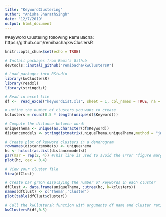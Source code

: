 ```yaml
---
title: "KeywordClustering"
author: "Anisha BharathSingh"
date: "12/7/2019"
output: html_document
---
```


#Keyword Clustering following Remi Bacha: https://github.com/remibacha/kwClustersR

```r
knitr::opts_chunk$set(echo = TRUE)
```


```r
# Install packages from Remi's Github
devtools::install_github("remibacha/kwClustersR")
```


```r
# Load packages into RStudio
library(kwClustersR)
library(readxl)
library(stringdist)
```

```r
# Read in excel file
df <-  read_excel("keywordList.xls", sheet = 1, col_names = TRUE, na = "", skip=0)
```

```r
# Define the number of clusters you want to create
kclusters = round(0.5 * length(unique(df$Keyword)))

# Compute the distance between words
uniqueThema <- unique(as.character(df$Keyword))
distancemodels <- stringdistmatrix(uniqueThema,uniqueThema,method = "jw")

```

```r
# Create plot of keyword clusters in a dendrogram
rownames(distancemodels) <- uniqueThema
hc <- hclust(as.dist(distancemodels))
par(mar = rep(2, 4)) #This line is used to avoid the error "figure margins too large"
plot(hc, cex = 0.4)
```

```r
# View your cluster file
View(dfClust)
```


```r
# Create bar graph displaying the number of keywords in each cluster
dfClust <- data.frame(uniqueThema, cutree(hc, k=kclusters))
names(dfClust) <- c('Thema','cluster')
plot(table(dfClust$cluster))
```


```r
# Call the kwClustersR function with arguments df name and cluster ratio
kwClustersR(df,0.5)
```







